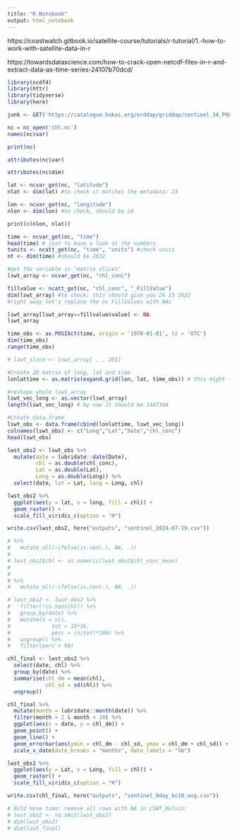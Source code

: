 ```yaml
---
title: "R Notebook"
output: html_notebook
---
```


https://coastwatch.gitbook.io/satellite-course/tutorials/r-tutorial/1.-how-to-work-with-satellite-data-in-r

https://towardsdatascience.com/how-to-crack-open-netcdf-files-in-r-and-extract-data-as-time-series-24107b70dcd/

```r
library(ncdf4)
library(httr)
library(tidyverse)
library(here)
```

```r
junk <- GET('https://catalogue.hakai.org/erddap/griddap/sentinel_3A_POLYMER.nc?chl_conc%5B(2024-07-19T00:00:00Z):1:(2024-07-19T00:00:00Z)%5D%5B(51.373054442052656):1:(51.93648866327788)%5D%5B(-128.22560648227048):1:(-127.66236279912751)%5D', write_disk("chl.nc", overwrite = TRUE))

```

```r
nc = nc_open('chl.nc')
names(nc$var)
```
```r
print(nc)
```

```r
attributes(nc$var)
```

```r
attributes(nc$dim)
```

```r
lat <- ncvar_get(nc, "latitude")
nlat <- dim(lat) #to check it matches the metadata: 23
```


```r
lon <- ncvar_get(nc, "longitude")
nlon <- dim(lon) #to check, should be 24
```

```r
print(c(nlon, nlat))
```
```r
time <- ncvar_get(nc, "time")
head(time) # just to have a look at the numbers
tunits <- ncatt_get(nc, "time", "units") #check units
nt <- dim(time) #should be 2622
```

```r
#get the variable in "matrix slices"
lswt_array <- ncvar_get(nc, "chl_conc") 

fillvalue <- ncatt_get(nc, "chl_conc", "_FillValue")
dim(lswt_array) #to check; this should give you 24 23 2622
#right away let's replace the nc FillValues with NAs
```


```r
lswt_array[lswt_array==fillvalue$value] <- NA
lswt_array
```

```r
time_obs <- as.POSIXct(time, origin = '1970-01-01', tz = 'UTC')
dim(time_obs)
range(time_obs)
```
```r
# lswt_slice <- lswt_array[ , , 201] 

```

```r
#Create 2D matrix of long, lat and time
lonlattime <- as.matrix(expand.grid(lon, lat, time_obs)) # this might take several seconds
```

```r
#reshape whole lswt_array
lswt_vec_long <- as.vector(lswt_array)
length(lswt_vec_long) # by now it should be 1447344
```

```r
#Create data.frame
lswt_obs <- data.frame(cbind(lonlattime, lswt_vec_long))
colnames(lswt_obs) <- c("Long","Lat","Date","chl_conc")
head(lswt_obs)
```

```r
lwst_obs2 <- lswt_obs %>% 
  mutate(date = lubridate::date(Date),
         chl = as.double(chl_conc),
         Lat = as.double(Lat),
         Long = as.double(Long)) %>% 
  select(date, lat = Lat, long = Long, chl)
```

```r
lwst_obs2 %>% 
  ggplot(aes(y = lat, x = long, fill = chl)) +
  geom_raster() +
  scale_fill_viridis_c(option = "H") 
```



```r
write.csv(lwst_obs2, here("outputs", "sentinel_2024-07-19.csv"))
```



```r
# %>% 
#   mutate_all(~ifelse(is.nan(.), NA, .))
# 
# lwst_obs2$chl <- as.numeric(lwst_obs2$chl_conc_mean)
# 
# 
# %>% 
#   mutate_all(~ifelse(is.nan(.), NA, .))

# lwst_obs2 <- lwst_obs2 %>% 
#   filter(!is.nan(chl)) %>% 
#   group_by(date) %>% 
#   mutate(n = n(),
#             tot = 15*16,
#             perc = (n/tot)*100) %>% 
#   ungroup() %>% 
#   filter(perc > 90)
```

```r
chl_final <- lwst_obs2 %>% 
  select(date, chl) %>% 
  group_by(date) %>% 
  summarise(chl_dm = mean(chl),
            chl_sd = sd(chl)) %>% 
  ungroup()
```

```r
chl_final %>% 
  mutate(month = lubridate::month(date)) %>% 
  filter(month > 2 & month < 10) %>% 
  ggplot(aes(x = date, y = chl_dm)) +
  geom_point() +
  geom_line() +
  geom_errorbar(aes(ymin = chl_dm - chl_sd, ymax = chl_dm + chl_sd)) +
  scale_x_date(date_breaks = "months", date_labels = "%b") 
```
```r
lwst_obs2 %>% 
  ggplot(aes(y = Lat, x = Long, fill = chl)) +
  geom_raster() +
  scale_fill_viridis_c(option = "H") 
```

```r
write.csv(chl_final, here("outputs", "sentinel_8day_kc10_avg.csv"))
```




```r
# Bold move time: remove all rows with NA in LSWT_Kelvin:
# lwst_obs2 <- na.omit(lwst_obs2)
# dim(lwst_obs2)
# dim(lswt_final)
```










